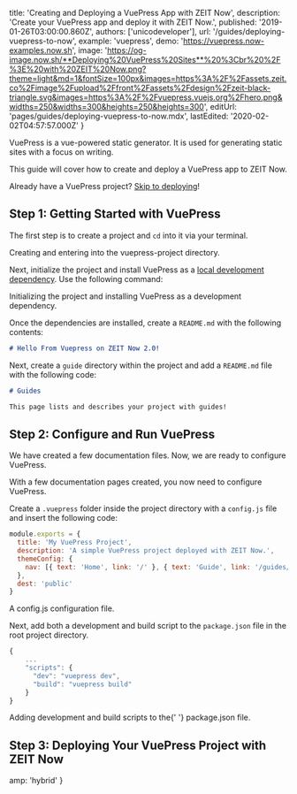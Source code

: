 
  title: 'Creating and Deploying a VuePress App with ZEIT Now',
  description: 'Create your VuePress app and deploy it with ZEIT Now.',
  published: '2019-01-26T03:00:00.860Z',
  authors: ['unicodeveloper'],
  url: '/guides/deploying-vuepress-to-now',
  example: 'vuepress',
  demo: 'https://vuepress.now-examples.now.sh',
  image:
    'https://og-image.now.sh/**Deploying%20VuePress%20Sites**%20%3Cbr%20%2F%3E%20with%20ZEIT%20Now.png?theme=light&md=1&fontSize=100px&images=https%3A%2F%2Fassets.zeit.co%2Fimage%2Fupload%2Ffront%2Fassets%2Fdesign%2Fzeit-black-triangle.svg&images=https%3A%2F%2Fvuepress.vuejs.org%2Fhero.png&widths=250&widths=300&heights=250&heights=300',
  editUrl: 'pages/guides/deploying-vuepress-to-now.mdx',
  lastEdited: '2020-02-02T04:57:57.000Z'
}

VuePress is a vue-powered static generator. It is used for generating static sites with a focus on writing.

This guide will cover how to create and deploy a VuePress app to ZEIT Now.

Already have a VuePress project? [Skip to deploying](#step-3:-deploying-your-vuepress-project-with-zeit-now)!

## Step 1: Getting Started with VuePress

The first step is to create a project and `cd` into it via your terminal.

<Snippet dark text="mkdir vuepress-project && cd vuepress-project" />
<Caption>Creating and entering into the <InlineCode>vuepress-project</InlineCode> directory.</Caption>

Next, initialize the project and install VuePress as a [local development dependency](https://docs.npmjs.com/specifying-dependencies-and-devdependencies-in-a-package-json-file). Use the following command:

<Snippet dark text="npm init -y && npm i -D vuepress" />
<Caption>Initializing the project and installing VuePress as a development dependency.</Caption>

Once the dependencies are installed, create a `README.md` with the following contents:

```markdown
# Hello From Vuepress on ZEIT Now 2.0!
```

Next, create a `guide` directory within the project and add a `README.md` file with the following code:

```markdown
# Guides

This page lists and describes your project with guides!
```

## Step 2: Configure and Run VuePress

We have created a few documentation files. Now, we are ready to configure VuePress.

With a few documentation pages created, you now need to configure VuePress.

Create a `.vuepress` folder inside the project directory with a `config.js` file and insert the following code:

```js
module.exports = {
  title: 'My VuePress Project',
  description: 'A simple VuePress project deployed with ZEIT Now.',
  themeConfig: {
    nav: [{ text: 'Home', link: '/' }, { text: 'Guide', link: '/guides/' }]
  },
  dest: 'public'
}
```

<Caption>
  A <InlineCode>config.js</InlineCode> configuration file.
</Caption>

Next, add both a development and build script to the `package.json` file in the root project directory.

```js
{
    ...
    "scripts": {
      "dev": "vuepress dev",
      "build": "vuepress build"
    }
}
```

<Caption>
  Adding development and build scripts to the{' '}
  <InlineCode>package.json</InlineCode> file.
</Caption>

## Step 3: Deploying Your VuePress Project with ZEIT Now

<DeploySection name="VuePress" type="app" />


  amp: 'hybrid'
}
